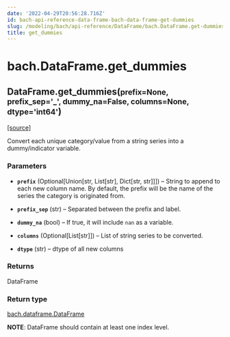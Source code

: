 ```yaml
---
date: '2022-04-29T20:56:28.716Z'
id: bach-api-reference-data-frame-bach-data-frame-get-dummies
slug: /modeling/bach/api-reference/DataFrame/bach.DataFrame.get-dummies/
title: get_dummies
---
```


# bach.DataFrame.get_dummies

<div class="method">

<h2 class="signature-class"><span class="additional-name">DataFrame.</span><span class="name">get_dummies(</span><small class="parameter-list"><span class="parameter" id="prefix">prefix=None</span>, <span class="parameter" id="prefix_sep">prefix_sep='_'</span>, <span class="parameter" id="dummy_na">dummy_na=False</span>, <span class="parameter" id="columns">columns=None</span>, <span class="parameter" id="dtype">dtype='int64'</span></small>)</h2>


&#8203;<span class="view-source">[[source]](https://github.com/objectiv/objectiv-analytics/blob/main/bach/bach/dataframe.py)</span>

<div class="content">

Convert each unique category/value from a string series into a dummy/indicator variable.


### Parameters

* **`prefix`** (Optional[Union[str, List[str], Dict[str, str]]]) – String to append to each new column name. By default, the prefix will be the name of
the series the category is originated from.

* **`prefix_sep`** (str) – Separated between the prefix and label.

* **`dummy_na`** (bool) – If true, it will include `nan` as a variable.

* **`columns`** (Optional[List[str]]) – List of string series to be converted.

* **`dtype`** (str) – dtype of all new columns



### Returns

DataFrame



### Return type

[bach.dataframe.DataFrame](/docs/modeling/bach/api-reference/DataFrame/bach.DataFrame/#bach.DataFrame)


**NOTE**: DataFrame should contain at least one index level.


</div>

</div>
